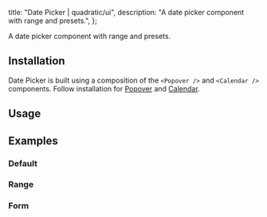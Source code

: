 
  title: "Date Picker | quadratic/ui",
  description: "A date picker component with range and presets.",
};

<Title>Date Picker</Title>
<Description>A date picker component with range and presets.</Description>
<ComponentPreview id="datePicker" />

## Installation
<Steps>

<StepTitle>Date Picker is built using a composition of the `<Popover />` and `<Calendar />` components. Follow installation for [Popover](/docs/components/primitives/popover) and [Calendar](/docs/components/primitives/calendar).</StepTitle>

</Steps>

## Usage
<FileSource id="datePickerDemo" />

## Examples

### Default
<ComponentPreview id="datePicker" />

### Range
<ComponentPreview id="datePickerRange" />

### Form
<ComponentPreview id="datePickerForm" />

<Footer previousLabel="Combobox" previousHref="/docs/components/composites/combobox" nextLabel="Card" nextHref="/docs/components/patterns/card" />